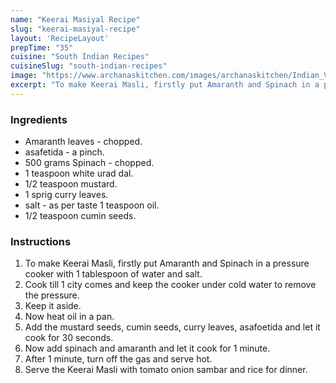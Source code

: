 ---
name: "Keerai Masiyal Recipe"
slug: "keerai-masiyal-recipe"
layout: 'RecipeLayout'
prepTime: "35"
cuisine: "South Indian Recipes"
cuisineSlug: "south-indian-recipes"
image: "https://www.archanaskitchen.com/images/archanaskitchen/Indian_Vegetables_Dry/Keerai_Masiyal_Recipe_Arai_Keerai_Masiyal_South_Indian_Recipe-1.jpg"
excerpt: "To make Keerai Masli, firstly put Amaranth and Spinach in a pressure cooker with 1 tablespoon of water and salt"
---

### Ingredients

-  Amaranth leaves - chopped.
-  asafetida - a pinch.
- 500 grams Spinach - chopped.
-  1 teaspoon white urad dal.
-  1/2 teaspoon mustard.
-  1 sprig curry leaves.
-  salt - as per taste 1 teaspoon oil.
-  1/2 teaspoon cumin seeds.

### Instructions

1. To make Keerai Masli, firstly put Amaranth and Spinach in a pressure cooker with 1 tablespoon of water and salt.
1. Cook till 1 city comes and keep the cooker under cold water to remove the pressure.
1. Keep it aside.
1. Now heat oil in a pan.
1. Add the mustard seeds, cumin seeds, curry leaves, asafoetida and let it cook for 30 seconds.
1. Now add spinach and amaranth and let it cook for 1 minute.
1. After 1 minute, turn off the gas and serve hot.
1. Serve the Keerai Masli with tomato onion sambar and rice for dinner.
